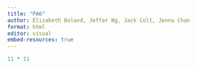 ```yaml
---
title: "PA6"
author: Elizabeth Boland, Jeffer Ng, Jack Colt, Jenna Chan
format: html
editor: visual
embed-resources: true
---
```


```r
11 * 11
```
